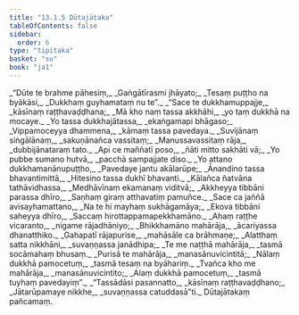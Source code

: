```yaml
---
title: "13.1.5 Dūtajātaka"
tableOfContents: false
sidebar:
  order: 6
type: "tipitaka"
basket: "su"
book: "ja1"
---
```



<DynamicBreadcrumb />

<Division number="54" book="ja1">

<Paragraph number="2441" type="verses" book="ja1">
_“Dūte te brahme pāhesiṃ,_  
_Gaṅgātīrasmi jhāyato;_  
_Tesaṃ puṭṭho na byākāsi,_  
_Dukkhaṃ guyhamataṃ nu te”._  

</Paragraph>

</Division>
<Division number="55" book="ja1">

<Paragraph number="2442" type="verses" book="ja1">
_“Sace te dukkhamuppajje,_  
_kāsīnaṃ raṭṭhavaḍḍhana;_  
_Mā kho naṃ tassa akkhāhi,_  
_yo taṃ dukkhā na mocaye._  

</Paragraph>

</Division>
<Division number="56" book="ja1">

<Paragraph number="2443" type="verses" book="ja1">
_Yo tassa dukkhajātassa,_  
_ekaṅgamapi bhāgaso;_  
_Vippamoceyya dhammena,_  
_kāmaṃ tassa pavedaya._  

</Paragraph>

</Division>
<Division number="57" book="ja1">

<Paragraph number="2444" type="verses" book="ja1">
_Suvijānaṃ siṅgālānaṃ,_  
_sakuṇānañca vassitaṃ;_  
_Manussavassitaṃ rāja,_  
_dubbijānataraṃ tato._  

</Paragraph>

</Division>
<Division number="58" book="ja1">

<Paragraph number="2445" type="verses" book="ja1">
_Api ce maññatī poso,_  
_ñāti mitto sakhāti vā;_  
_Yo pubbe sumano hutvā,_  
_pacchā sampajjate diso._  

</Paragraph>

</Division>
<Division number="59" book="ja1">

<Paragraph number="2446" type="verses" book="ja1">
_Yo attano dukkhamanānupuṭṭho,_  
_Pavedaye jantu akālarūpe;_  
_Ānandino tassa bhavantimittā,_  
_Hitesino tassa dukhī bhavanti._  

</Paragraph>

</Division>
<Division number="60" book="ja1">

<Paragraph number="2447" type="verses" book="ja1">
_Kālañca ñatvāna tathāvidhassa,_  
_Medhāvīnaṃ ekamanaṃ viditvā;_  
_Akkheyya tibbāni parassa dhīro,_  
_Saṇhaṃ giraṃ atthavatiṃ pamuñce._  

</Paragraph>

</Division>
<Division number="61" book="ja1">

<Paragraph number="2448" type="verses" book="ja1">
_Sace ca jaññā avisayhamattano,_  
_Na te hi mayhaṃ sukhāgamāya;_  
_Ekova tibbāni saheyya dhīro,_  
_Saccaṃ hirottappamapekkhamāno._  

</Paragraph>

</Division>
<Division number="62" book="ja1">

<Paragraph number="2449" type="verses" book="ja1">
_Ahaṃ raṭṭhe vicaranto,_  
_nigame rājadhāniyo;_  
_Bhikkhamāno mahārāja,_  
_ācariyassa dhanatthiko._  

</Paragraph>

</Division>
<Division number="63" book="ja1">

<Paragraph number="2450" type="verses" book="ja1">
_Gahapatī rājapurise,_  
_mahāsāle ca brāhmaṇe;_  
_Alatthaṃ satta nikkhāni,_  
_suvaṇṇassa janādhipa;_  
_Te me naṭṭhā mahārāja,_  
_tasmā socāmahaṃ bhusaṃ._  

</Paragraph>

</Division>
<Division number="64" book="ja1">

<Paragraph number="2451" type="verses" book="ja1">
_Purisā te mahārāja,_  
_manasānuvicintitā;_  
_Nālaṃ dukkhā pamocetuṃ,_  
_tasmā tesaṃ na byāhariṃ._  

</Paragraph>

</Division>
<Division number="65" book="ja1">

<Paragraph number="2452" type="verses" book="ja1">
_Tvañca kho me mahārāja,_  
_manasānuvicintito;_  
_Alaṃ dukkhā pamocetuṃ,_  
_tasmā tuyhaṃ pavedayiṃ”._  

</Paragraph>

</Division>
<Division number="66" book="ja1">

<Paragraph number="2453" type="verses" book="ja1">
_“Tassādāsi pasannatto,_  
_kāsīnaṃ raṭṭhavaḍḍhano;_  
_Jātarūpamaye nikkhe,_  
_suvaṇṇassa catuddasā”ti._  


</Paragraph>
</Division>

<Paragraph number="2454" type="center" book="ja1">
Dūtajātakaṃ pañcamaṃ.
</Paragraph>